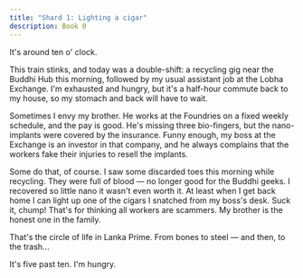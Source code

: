 ```yaml
---
title: "Shard 1: Lighting a cigar"
description: Book 0
---
```


It's around ten o' clock. 

This train stinks, and today was a double-shift: a recycling gig near the Buddhi Hub this morning, followed by my usual assistant job at the Lobha Exchange. I'm exhausted and hungry, but it's a half-hour commute back to my house, so my stomach and back will have to wait.

Sometimes I envy my brother. He works at the Foundries on a fixed weekly schedule, and the pay is good. He's missing three bio-fingers, but the nano-implants were covered by the insurance. Funny enough, my boss at the Exchange is an investor in that company, and he always complains that the workers fake their injuries to resell the implants. 

Some do that, of course. I saw some discarded toes this morning while recycling. They were full of blood — no longer good for the Buddhi geeks. I recovered so little nano it wasn't even worth it. At least when I get back home I can light up one of the cigars I snatched from my boss's desk. Suck it, chump! That's for thinking all workers are scammers. My brother is the honest one in the family. 

That's the circle of life in Lanka Prime. From bones to steel — and then, to the trash... 

It's five past ten. I'm hungry.

<div className="flex justify-center">
  <ShardButtons shardIndex={1} />
</div>
